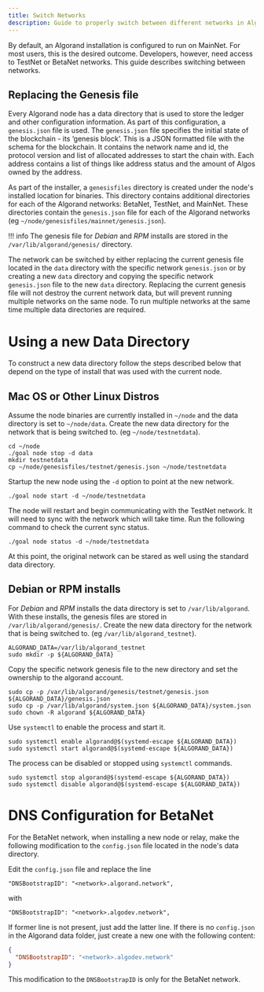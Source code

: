 ```yaml
---
title: Switch Networks
description: Guide to properly switch between different networks in Algorand
---
```


By default, an Algorand installation is configured to run on MainNet. For most users, this is the desired outcome. Developers, however, need access to TestNet or BetaNet networks. This guide describes switching between networks.

## Replacing the Genesis file

Every Algorand node has a data directory that is used to store the ledger and other configuration information. As part of this configuration, a `genesis.json` file is used. The `genesis.json` file specifies the initial state of the blockchain - its ‘genesis block’. This is a JSON formatted file with the schema for the blockchain. It contains the network name and id, the protocol version and list of allocated addresses to start the chain with. Each address contains a list of things like address status and the amount of Algos owned by the address.

As part of the installer, a `genesisfiles` directory is created under the node's installed location for binaries. This directory contains additional directories for each of the Algorand networks: BetaNet, TestNet, and MainNet. These directories contain the `genesis.json` file for each of the Algorand networks (eg `~/node/genesisfiles/mainnet/genesis.json`).

!!! info
The genesis file for _Debian_ and _RPM_ installs are stored in the `/var/lib/algorand/genesis/` directory.

The network can be switched by either replacing the current genesis file located in the `data` directory with the specific network `genesis.json` or by creating a new `data` directory and copying the specific network `genesis.json` file to the new `data` directory. Replacing the current genesis file will not destroy the current network data, but will prevent running multiple networks on the same node. To run multiple networks at the same time multiple data directories are required.

# Using a new Data Directory

To construct a new data directory follow the steps described below that depend on the type of install that was used with the current node.

## Mac OS or Other Linux Distros

Assume the node binaries are currently installed in `~/node` and the data directory is set to `~/node/data`. Create the new data directory for the network that is being switched to. (eg `~/node/testnetdata`).

```
cd ~/node
./goal node stop -d data
mkdir testnetdata
cp ~/node/genesisfiles/testnet/genesis.json ~/node/testnetdata
```

Startup the new node using the `-d` option to point at the new network.

```
./goal node start -d ~/node/testnetdata
```

The node will restart and begin communicating with the TestNet network. It will need to sync with the network which will take time. Run the following command to check the current sync status.

```
./goal node status -d ~/node/testnetdata
```

At this point, the original network can be stared as well using the standard data directory.

## Debian or RPM installs

For _Debian_ and _RPM_ installs the data directory is set to `/var/lib/algorand`. With these installs, the genesis files are stored in `/var/lib/algorand/genesis/`. Create the new data directory for the network that is being switched to. (eg `/var/lib/algorand_testnet`).

```
ALGORAND_DATA=/var/lib/algorand_testnet
sudo mkdir -p ${ALGORAND_DATA}
```

Copy the specific network genesis file to the new directory and set the ownership to the algorand account.

```
sudo cp -p /var/lib/algorand/genesis/testnet/genesis.json ${ALGORAND_DATA}/genesis.json
sudo cp -p /var/lib/algorand/system.json ${ALGORAND_DATA}/system.json
sudo chown -R algorand ${ALGORAND_DATA}
```

Use `systemctl` to enable the process and start it.

```
sudo systemctl enable algorand@$(systemd-escape ${ALGORAND_DATA})
sudo systemctl start algorand@$(systemd-escape ${ALGORAND_DATA})
```

The process can be disabled or stopped using `systemctl` commands.

```
sudo systemctl stop algorand@$(systemd-escape ${ALGORAND_DATA})
sudo systemctl disable algorand@$(systemd-escape ${ALGORAND_DATA})
```

# DNS Configuration for BetaNet

For the BetaNet network, when installing a new node or relay, make the following modification to the `config.json` file located in the node's data directory.

Edit the `config.json` file and replace the line

```
"DNSBootstrapID": "<network>.algorand.network",
```

with

```
"DNSBootstrapID": "<network>.algodev.network",
```

If former line is not present, just add the latter line.
If there is no `config.json` in the Algorand data folder, just create a new one with the following content:

```json
{
  "DNSBootstrapID": "<network>.algodev.network"
}
```

This modification to the `DNSBootstrapID` is only for the BetaNet network.
